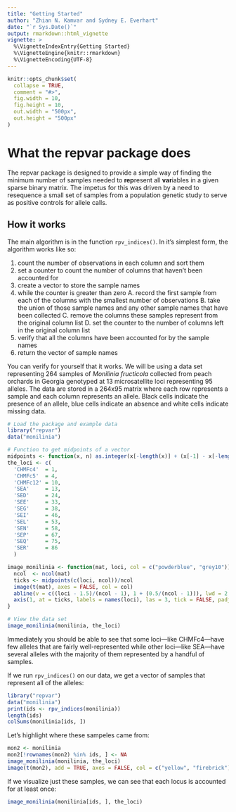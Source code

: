 ```yaml
---
title: "Getting Started"
author: "Zhian N. Kamvar and Sydney E. Everhart"
date: "`r Sys.Date()`"
output: rmarkdown::html_vignette
vignette: >
  %\VignetteIndexEntry{Getting Started}
  %\VignetteEngine{knitr::rmarkdown}
  %\VignetteEncoding{UTF-8}
---
```


```r
knitr::opts_chunk$set(
  collapse = TRUE,
  comment = "#>",
  fig.width = 10,
  fig.height = 10,
  out.width = "500px", 
  out.height = "500px"
)
```

What the repvar package does
============================

The repvar package is designed to provide a simple way of finding the minimum 
number of samples needed to **rep**resent all **var**iables in a given sparse
binary matrix. The impetus for this was driven by a need to resequence a small
set of samples from a population genetic study to serve as positive controls for
allele calls. 


How it works
------------

The main algorithm is in the function `rpv_indices()`. In it's simplest form,
the algorithm works like so:

1. count the number of observations in each column and sort them
2. set a counter to count the number of columns that haven't been accounted for
3. create a vector to store the sample names
4. while the counter is greater than zero
  A. record the first sample from each of the columns with the smallest number of observations
  B. take the union of those sample names and any other sample names that have been collected
  C. remove the columns these samples represent from the original column list
  D. set the counter to the number of columns left in the original column list
5. verify that all the columns have been accounted for by the sample names
6. return the vector of sample names

You can verify for yourself that it works. We will be using a data set 
representing 264 samples of *Monilinia fructicola* collected from peach orchards
in Georgia genotyped at 13 microsatellite loci representing 95 alleles. The data
are stored in a 264x95 matrix where each row represents a sample and each column
represents an allele. Black cells indicate the presence of an allele, blue cells
indicate an absence and white cells indicate missing data. 


```r
# Load the package and example data
library("repvar")
data("monilinia")

# Function to get midpoints of a vector
midpoints <- function(x, n) as.integer(x[-length(x)] + (x[-1] - x[-length(x)])/2)
the_loci <- c(
  'CHMFc4'  = 1,
  'CHMFc5'  = 4,
  'CHMFc12' = 10,
  'SEA'     = 13,
  'SED'     = 24,
  'SEE'     = 33,
  'SEG'     = 38,
  'SEI'     = 46,
  'SEL'     = 53,
  'SEN'     = 58,
  'SEP'     = 67,
  'SEQ'     = 75,
  'SER'     = 86
  )

image_monilinia <- function(mat, loci, col = c("powderblue", "grey10")){
  ncol  <- ncol(mat)
  ticks <- midpoints(c(loci, ncol))/ncol
  image(t(mat), axes = FALSE, col = col)
  abline(v = c((loci - 1.5)/(ncol - 1), 1 + (0.5/(ncol - 1))), lwd = 2, col = "grey97")
  axis(1, at = ticks, labels = names(loci), las = 3, tick = FALSE, padj = 0)
}

# View the data set
image_monilinia(monilinia, the_loci)
```

Immediately you should be able to see that some loci---like CHMFc4---have few
alleles that are fairly well-represented while other loci---like SEA---have
several alleles with the majority of them represented by a handful of samples.

If we run `rpv_indices()` on our data, we get a vector of samples that represent
all of the alleles:

```r
library("repvar")
data("monilinia")
print(ids <- rpv_indices(monilinia))
length(ids)
colSums(monilinia[ids, ])
```

Let's highlight where these sampeles came from:

```r
mon2 <- monilinia
mon2[!rownames(mon2) %in% ids, ] <- NA
image_monilinia(monilinia, the_loci)
image(t(mon2), add = TRUE, axes = FALSE, col = c("yellow", "firebrick"))
```


If we visualize just these samples, we can see that each locus is accounted for 
at least once:

```r
image_monilinia(monilinia[ids, ], the_loci)
```


